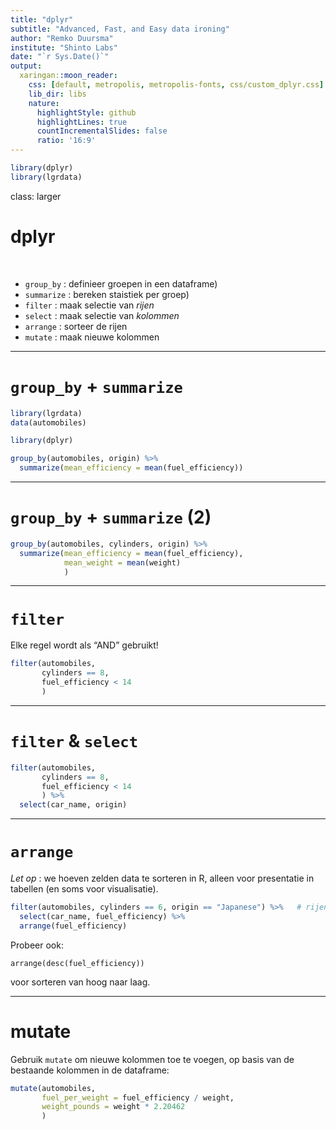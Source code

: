 ```yaml
---
title: "dplyr"
subtitle: "Advanced, Fast, and Easy data ironing"
author: "Remko Duursma"
institute: "Shinto Labs"
date: "`r Sys.Date()`"
output:
  xaringan::moon_reader:
    css: [default, metropolis, metropolis-fonts, css/custom_dplyr.css]
    lib_dir: libs
    nature:
      highlightStyle: github
      highlightLines: true
      countIncrementalSlides: false
      ratio: '16:9'
---
```



```r
library(dplyr)
library(lgrdata)
```

class: larger

# dplyr

<br>

- `group_by`  : definieer groepen in een dataframe)
- `summarize`  : bereken staistiek per groep)
- `filter`  : maak selectie van *rijen*
- `select`  : maak selectie van *kolommen*
- `arrange`  : sorteer de rijen
- `mutate`  : maak nieuwe kolommen

---

# `group_by` + `summarize`

```r
library(lgrdata)
data(automobiles)

library(dplyr)

group_by(automobiles, origin) %>%
  summarize(mean_efficiency = mean(fuel_efficiency))
```


---

# `group_by` + `summarize` (2)

```r
group_by(automobiles, cylinders, origin) %>%
  summarize(mean_efficiency = mean(fuel_efficiency),
            mean_weight = mean(weight)
            )
```


---

# `filter`

Elke regel wordt als "AND" gebruikt!

```r
filter(automobiles,
       cylinders == 8,
       fuel_efficiency < 14
       )
```



---

# `filter` & `select`


```r
filter(automobiles,
       cylinders == 8,
       fuel_efficiency < 14
       ) %>%
  select(car_name, origin)
```


---

# `arrange`


*Let op* : we hoeven zelden data te sorteren in R, alleen voor presentatie in tabellen (en soms voor visualisatie).

```r
filter(automobiles, cylinders == 6, origin == "Japanese") %>%   # rijen
  select(car_name, fuel_efficiency) %>%
  arrange(fuel_efficiency)
```

Probeer ook:

`arrange(desc(fuel_efficiency))`

voor sorteren van hoog naar laag.

---

# mutate

Gebruik `mutate` om nieuwe kolommen toe te voegen, op basis van de bestaande kolommen in de dataframe:

```r
mutate(automobiles,
       fuel_per_weight = fuel_efficiency / weight,
       weight_pounds = weight * 2.20462
       )
```










